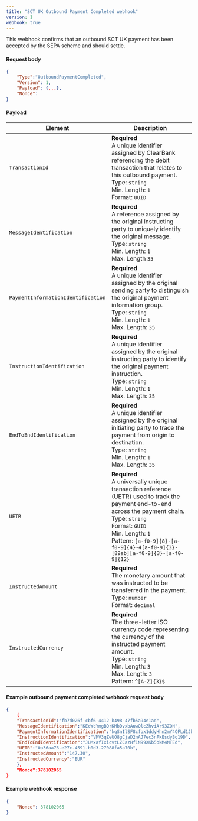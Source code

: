 ```yaml
---
title: "SCT UK Outbound Payment Completed webhook"
version: 1
webhook: true
---
```


This webhook confirms that an outbound SCT UK payment has been accepted by the SEPA scheme and should settle.

#### Request body

```json
{
    "Type":"OutboundPaymentCompleted",
    "Version": 1,
    "Payload": {...},
    "Nonce":
}
```

#### Payload
| Element                            | Description                                                                                                                                                                                                                                                                                |
| ---------------------------------- | ------------------------------------------------------------------------------------------------------------------------------------------------------------------------------------------------------------------------------------------------------------------------------------------ |
| `TransactionId`                    | **Required**<br /> A unique identifier assigned by ClearBank referencing the debit transaction that relates to this outbound payment. <br /> Type: `string`<br /> Min. Length: `1`<br /> Format: `UUID`<br />                                                                              |
| `MessageIdentification`            | **Required**<br /> A reference assigned by the original instructing party to uniquely identify the original message. <br /> Type: `string`<br /> Min. Length: `1`<br /> Max. Length `35` <br />                                                                                            |
| `PaymentInformationIdentification` | **Required**<br /> A unique identifier assigned by the original sending party to distinguish the original payment information group. <br /> Type: `string`<br /> Min. Length: `1`<br /> Max. Length: `35`<br />                                                                            |
| `InstructionIdentification`        | **Required**<br /> A unique identifier assigned by the original instructing party to identify the original payment instruction. <br /> Type: `string`<br /> Min. Length: `1`<br /> Max. Length: `35`<br />                                                                                 |
| `EndToEndIdentification`           | **Required**<br /> A unique identifier assigned by the original initiating party to trace the payment from origin to destination. <br /> Type: `string`<br />  Min. Length: `1` <br /> Max. Length: `35` <br />                                                                            |
| `UETR`                             | **Required**<br /> A universally unique transaction reference (UETR) used to track the payment end-to-end across the payment chain. <br /> Type: `string`<br /> Format: `GUID`<br /> Min. Length: `1`<br /> Pattern: `[a-f0-9]{8}-[a-f0-9]{4}-4[a-f0-9]{3}-[89ab][a-f0-9]{3}-[a-f0-9]{12}` |
| `InstructedAmount`                 | **Required**<br /> The monetary amount that was instructed to be transferred in the payment. <br /> Type: `number` <br /> Format: `decimal` <br />                                                                                                                                          |
| `InstructedCurrency`               | **Required**<br /> The three-letter ISO currency code representing the currency of the instructed payment amount. <br /> Type: `string` <br /> Min. Length: `3` <br /> Max. Length: `3` <br /> Pattern: `^[A-Z]{3}$`                                                                       |

#### Example outbound payment completed webhook request body

```json
{
    {
    "TransactionId":"fb7d026f-cbf6-4412-b498-47fb5a94e1ad",
    "MessageIdentification":"KEcWcYmgBQrKMbDvxbAuwQlcZhviAr93ZON",
    "PaymentInformationIdentification":"kqSnIlSF8cfox1ddyHhn2mY4OFLd1JbA4ms",
    "InstructionIdentification":"VMV3qZeUO8gCjaD2nAJ7ec3nFkEsdyBq19D",
    "EndToEndIdentification":"JUMxafIxicvtLZCazHf1N99XKb5bkM4NTEd",
    "UETR":"0a36aa76-e27c-4591-b0d3-27088fa5a70b",
    "InstructedAmount":"147.30",
    "InstructedCurrency":"EUR"
    },
    "Nonce":378102065
}
```

#### Example webhook response

```json
{
    "Nonce": 378102065
}
```
